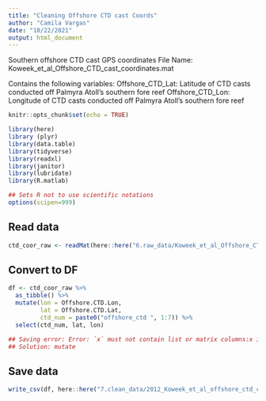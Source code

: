 ```yaml
---
title: "Cleaning Offshore CTD cast Coords"
author: "Camila Vargas"
date: "10/22/2021"
output: html_document
---
```


Southern offshore CTD cast GPS coordinates
File Name: Koweek_et_al_Offshore_CTD_cast_coordinates.mat

Contains the following variables:
Offshore_CTD_Lat: Latitude of CTD casts conducted off Palmyra Atoll's southern fore reef
Offshore_CTD_Lon: Longitude of CTD casts conducted off Palmyra Atoll's southern fore reef

```r
knitr::opts_chunk$set(echo = TRUE)

library(here)
library (plyr)
library(data.table)
library(tidyverse)
library(readxl)
library(janitor)
library(lubridate)
library(R.matlab)

## Sets R not to use scientific notations
options(scipen=999) 
```

## Read data
```r

ctd_coor_raw <- readMat(here::here("6.raw_data/Koweek_et_al_Offshore_CTD_cast_coordinates.mat"))

```


## Convert to DF
```r

df <- ctd_coor_raw %>% 
  as_tibble() %>% 
  mutate(lon = Offshore.CTD.Lon,
         lat = Offshore.CTD.Lat,
         ctd_num = paste0("offshore_ctd ", 1:7)) %>% 
  select(ctd_num, lat, lon)

## Saving error: Error: `x` must not contain list or matrix columns:x invalid columns at index(s): 2 3
## Solution: mutate

```


## Save data

```r

write_csv(df, here::here("7.clean_data/2012_Koweek_et_al_offshore_ctd_cast_coords.csv"))

```

